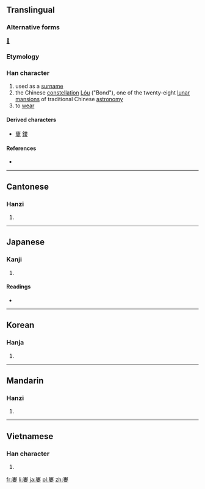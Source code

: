 {{also|娄}}
==Translingual==

===Alternative forms===
[[𡞔]]

===Etymology===
{{Han compound|母|中|女|t1=mother|t3=daughter|ls=ic}}

===Han character===
{{Han char|rn=38|rad=女|as=08|sn=11|four=5040<sub>4</sub>|canj=中中女 (LLV)}}

# used as a [[surname]]
# the Chinese [[constellation]] [[w:Bond (Chinese constellation)|Lóu]] ("Bond"), one of the twenty-eight [[w:Twenty-eight mansions|lunar mansions]] of traditional Chinese [[astronomy]]
# to [[wear]]

====Derived characters====
* [[窶]] [[鏤]]

====References====
* {{Han ref|kx=0263.480|dkj=06383|dj=0530.330|hdz=21058.030|uh=5A41|ud=23105|bh=B0FA|bd=45306}}

----

==Cantonese==

===Hanzi===
{{yue-hanzi|jyut=[[lau4]]|y=lau4|sim=娄}}

# {{defn|lang=yue|sort=女08}}

----

==Japanese==

===Kanji===
{{ja-kanji|grade=|rs=女08}}

# {{defn|lang=ja|sort=女08}}

====Readings====
* {{ja-readings|on=[[ろう]] (rō), [[る]] (ru), [[るい]] (rui)|kun=[[むなしい]] (munashii), [[あらい]] (arai), [[おさめる]] (osameru)}}

----

==Korean==

===Hanja===
{{ko-hanja|hangeul=루|rv=ru|mr=ru|y=lwu}}

# {{defn|lang=ko|sort=女08}}

----

==Mandarin==

===Hanzi===
{{cmn-hanzi|sim=娄|pin=[[lóu]] ([[lou2]])|wg=lou<sup>2</sup>}}

# {{defn|lang=cmn|sort=女08}}

----

==Vietnamese==

===Han character===
{{vi-hantu|[[lâu]], [[sau]], [[lu]], [[lủ]], [[lũ]]|rs=女08}}

# {{defn|lang=vi|sort=女08}}

[[fr:婁]]
[[li:婁]]
[[ja:婁]]
[[pl:婁]]
[[zh:婁]]
